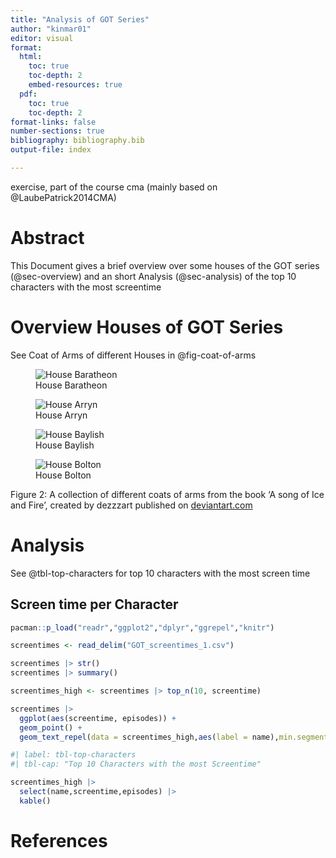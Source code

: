 ```yaml
---
title: "Analysis of GOT Series"
author: "kinmar01"
editor: visual
format: 
  html:           
    toc: true 
    toc-depth: 2
    embed-resources: true
  pdf:           
    toc: true 
    toc-depth: 2
format-links: false
number-sections: true
bibliography: bibliography.bib
output-file: index

---
```



exercise, part of the course cma (mainly based on @LaubePatrick2014CMA)

# Abstract {.unnumbered .unlisted}

This Document gives a brief overview over some houses of the GOT series (@sec-overview) and an short Analysis (@sec-analysis) of the top 10 characters with the most screentime

# Overview Houses of GOT Series {#sec-overview}

See Coat of Arms of different Houses in @fig-coat-of-arms

::: {#fig-coat-of-arms layout-ncol="4"}
![House Baratheon](baratheon.png){#fig-house-baratheon}

![House Arryn](arryn.png){#fig-house-arryn}

![House Baylish](baylish.png){#fig-house-baylish}

![House Bolton](bolton.png){#fig-house-bolton}

Figure 2: A collection of different coats of arms from the book ‘A song of Ice and Fire’, created by dezzzart published on [deviantart.com](https://www.deviantart.com/dezzzart)
:::

# Analysis {#sec-analysis}

See @tbl-top-characters for top 10 characters with the most screen time

## Screen time per Character

```r

pacman::p_load("readr","ggplot2","dplyr","ggrepel","knitr")

screentimes <- read_delim("GOT_screentimes_1.csv")

screentimes |> str()
screentimes |> summary()

```

```r
screentimes_high <- screentimes |> top_n(10, screentime)

screentimes |> 
  ggplot(aes(screentime, episodes)) +
  geom_point() +
  geom_text_repel(data = screentimes_high,aes(label = name),min.segment.length = 0)
```

```r
#| label: tbl-top-characters
#| tbl-cap: "Top 10 Characters with the most Screentime"

screentimes_high |> 
  select(name,screentime,episodes) |> 
  kable()
```

# References

::: {#refs}
:::

